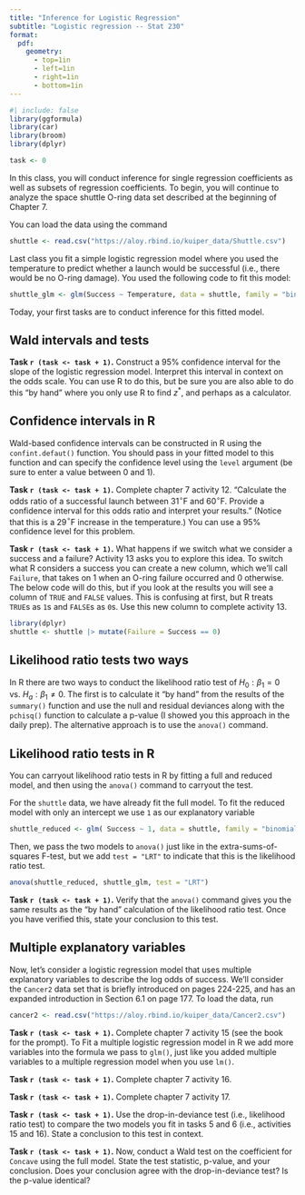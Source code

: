 ```yaml
---
title: "Inference for Logistic Regression"
subtitle: "Logistic regression -- Stat 230"
format:
  pdf:
    geometry:
      - top=1in
      - left=1in
      - right=1in
      - bottom=1in
---
```


```r
#| include: false
library(ggformula)
library(car)
library(broom)
library(dplyr)

task <- 0
```

In this class, you will conduct inference for single regression coefficients as well as subsets of regression coefficients. To begin, you will continue to analyze the space shuttle O-ring data set described at the beginning of Chapter 7. 

You can load the data using the command

```r
shuttle <- read.csv("https://aloy.rbind.io/kuiper_data/Shuttle.csv")
```

Last class you fit a simple logistic regression model where you used the temperature to predict whether a launch would be successful (i.e., there would be no O-ring damage). You used the following code to fit this model:

```r
shuttle_glm <- glm(Success ~ Temperature, data = shuttle, family = "binomial")
```

Today, your first tasks are to conduct inference for this fitted model.

## Wald intervals and tests

**Task `r (task <- task + 1)`.** Construct a 95% confidence interval for the slope of the logistic regression model. Interpret this interval in context on the odds scale. You can use R to do this, but be sure you are also able to do this "by hand" where you only use R to find $z^*$, and perhaps as a calculator.

:::{.callout-note}
# Confidence intervals in R
Wald-based confidence intervals can be constructed in R using the `confint.defaut()` function. You should pass in your fitted model to this function and can specify the confidence level using the `level` argument (be sure to enter a value between 0 and 1).
:::

**Task `r (task <- task + 1)`.** Complete chapter 7 activity 12. "Calculate the odds ratio of a successful launch between 31$^\circ$F and 60$^\circ$F. Provide a confidence interval for this odds ratio and interpret your results." (Notice that this is a 29$^\circ$F increase in the temperature.) You can use a 95% confidence level for this problem.


**Task `r (task <- task + 1)`.** What happens if we switch what we consider a success and a failure? Activity 13 asks you to explore this idea. To switch what R considers a success you can create a new column, which we'll call `Failure`, that takes on 1 when an O-ring failure occurred and 0 otherwise. The below code will do this, but if you look at the results you will see a column of `TRUE` and `FALSE` values. This is confusing at first, but R treats `TRUE`s as `1`s and `FALSE`s as `0`s. Use this new column to complete activity 13.

```r
library(dplyr)
shuttle <- shuttle |> mutate(Failure = Success == 0)
```

## Likelihood ratio tests two ways

In R there are two ways to conduct the likelihood ratio test of $H_0: \beta_1=0$ vs. $H_a: \beta_1 \ne 0$. The first is to calculate it "by hand" from the results of the `summary()` function and use the null and residual deviances along with the `pchisq()` function to calculate a p-value (I showed you this approach in the daily prep). The alternative approach is to use the `anova()` command.

:::{.callout-note}
# Likelihood ratio tests in R
You can carryout likelihood ratio tests in R by fitting a full and reduced model, and then using the `anova()` command to carryout the test.

For the `shuttle` data, we have already fit the full model. To fit the reduced model with only an intercept we use `1` as our explanatory variable
```r
shuttle_reduced <- glm( Success ~ 1, data = shuttle, family = "binomial")
```

Then, we pass the two models to `anova()` just like in the extra-sums-of-squares F-test, but we add `test = "LRT"` to indicate that this is the likelihood ratio test.

```r
anova(shuttle_reduced, shuttle_glm, test = "LRT")
```
:::


**Task `r (task <- task + 1)`.** Verify that the `anova()` command gives you the same results as the "by hand" calculation of the likelihood ratio test. Once you have verified this, state your conclusion to this test.


## Multiple explanatory variables

Now, let's consider a logistic regression model that uses multiple explanatory variables to describe the log odds of success. We'll consider the `Cancer2` data set that is briefly introduced on pages 224-225, and has an expanded introduction in Section 6.1 on page 177. To load the data, run 

```r
cancer2 <- read.csv("https://aloy.rbind.io/kuiper_data/Cancer2.csv")
```

**Task `r (task <- task + 1)`.** Complete chapter 7 activity 15 (see the book for the prompt). To Fit a multiple logistic regression model in R we add more variables into the formula we pass to `glm()`, just like you added multiple variables to a multiple regression model when you use `lm()`. 


**Task `r (task <- task + 1)`.** Complete chapter 7 activity 16. 

**Task `r (task <- task + 1)`.** Complete chapter 7 activity 17.

**Task `r (task <- task + 1)`.** Use the drop-in-deviance test (i.e., likelihood ratio test) to compare the two models you fit in tasks 5 and 6 (i.e., activities 15 and 16). State a conclusion to this test in context.

**Task `r (task <- task + 1)`.** Now, conduct a Wald test on the coefficient for `Concave` using the full model. State the test statistic, p-value, and your conclusion. Does your conclusion agree with the drop-in-deviance test? Is the p-value identical?

